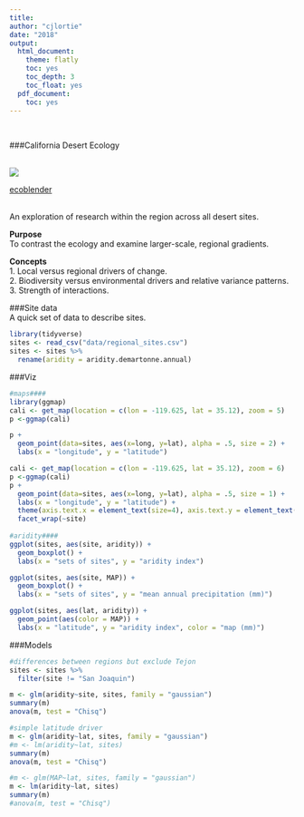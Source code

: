 ```yaml
---
title:
author: "cjlortie"
date: "2018"
output:
  html_document:
    theme: flatly
    toc: yes
    toc_depth: 3
    toc_float: yes
  pdf_document:
    toc: yes
---
```

<br>  

###California Desert Ecology  
<br>  

![](./desert.jpg)

[ecoblender](http://ecoblender.org)  
<br>  

An exploration of research within the region across all desert sites.

**Purpose**  
To contrast the ecology and examine larger-scale, regional gradients.

**Concepts**  
1. Local versus regional drivers of change.  
2. Biodiversity versus environmental drivers and relative variance patterns.  
3. Strength of interactions.  

###Site data  
A quick set of data to describe sites.
```r
library(tidyverse)
sites <- read_csv("data/regional_sites.csv")
sites <- sites %>%
  rename(aridity = aridity.demartonne.annual)

```

###Viz
```r
#maps####
library(ggmap)
cali <- get_map(location = c(lon = -119.625, lat = 35.12), zoom = 5)
p <-ggmap(cali)

p + 
  geom_point(data=sites, aes(x=long, y=lat), alpha = .5, size = 2) + 
  labs(x = "longitude", y = "latitude")

cali <- get_map(location = c(lon = -119.625, lat = 35.12), zoom = 6)
p <-ggmap(cali)
p + 
  geom_point(data=sites, aes(x=long, y=lat), alpha = .5, size = 1) + 
  labs(x = "longitude", y = "latitude") +
  theme(axis.text.x = element_text(size=4), axis.text.y = element_text(size=4)) +
  facet_wrap(~site)
  
#aridity####
ggplot(sites, aes(site, aridity)) +
  geom_boxplot() +
  labs(x = "sets of sites", y = "aridity index")

ggplot(sites, aes(site, MAP)) +
  geom_boxplot() + 
  labs(x = "sets of sites", y = "mean annual precipitation (mm)")

ggplot(sites, aes(lat, aridity)) +
  geom_point(aes(color = MAP)) +
  labs(x = "latitude", y = "aridity index", color = "map (mm)")

```

###Models
```r
#differences between regions but exclude Tejon
sites <- sites %>%
  filter(site != "San Joaquin")

m <- glm(aridity~site, sites, family = "gaussian")
summary(m)
anova(m, test = "Chisq")

#simple latitude driver
m <- glm(aridity~lat, sites, family = "gaussian")
#m <- lm(aridity~lat, sites)
summary(m)
anova(m, test = "Chisq")

#m <- glm(MAP~lat, sites, family = "gaussian")
m <- lm(aridity~lat, sites)
summary(m)
#anova(m, test = "Chisq")

```
